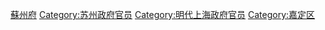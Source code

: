 [[Category:明朝南京知縣|蘇州府]]
[[Category:苏州政府官员|Category:苏州政府官员]]
[[Category:明代上海政府官员|Category:明代上海政府官员]]
[[Category:嘉定区|Category:嘉定区]]